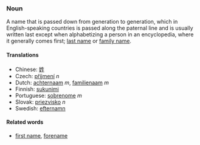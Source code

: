 ===Noun===

A name that is passed down from generation to generation, which in English-speaking countries is passed along the paternal line and is usually written last except when alphabetizing a person in an encyclopedia, where it generally comes first; [[last name]] or [[family name]].

====Translations====
*Chinese: [[姓]]
*Czech: [[příjmení]] ''n''
*Dutch: [[achternaam]] ''m'', [[familienaam]] ''m''
*Finnish: [[sukunimi]]
*Portuguese: [[sobrenome]] ''m''
*Slovak: [[priezvisko]] ''n''
*Swedish: [[efternamn]]

====Related words====

*[[first name]], [[forename]]